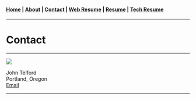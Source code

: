 #### [Home](/) | [About](/Company/about/about) | [Contact](/Company/about/contact) | [Web Resume](/Company/about/webResume) | [Resume](/Company/about/resume) | [Tech Resume](/Company/about/techresume)

---

# Contact



---

<Image 
    src="/mugShot.png"
    height={100}
    width={125}
/>

John Telford  
Portland, Oregon  
<a href="mailto:john@johntelford.com">Email</a>

---